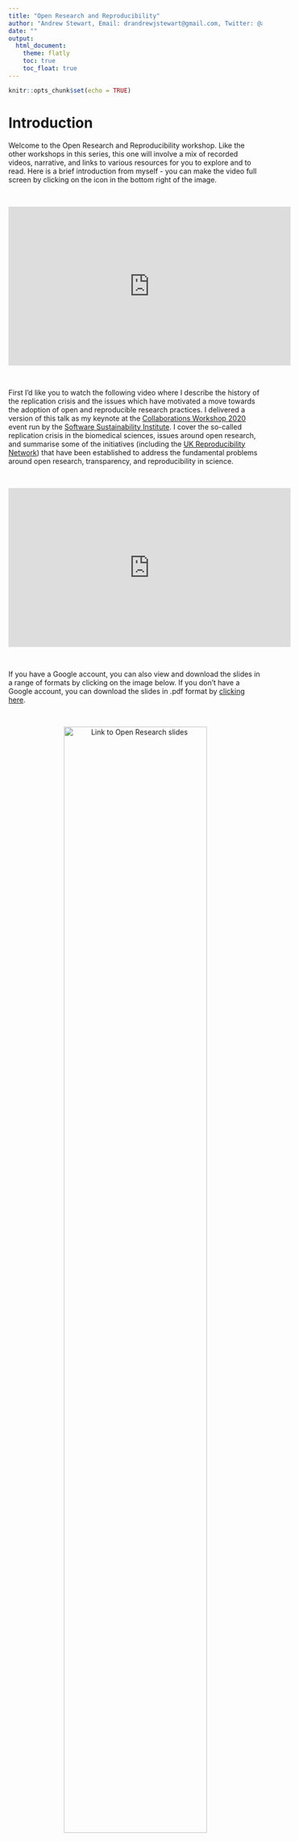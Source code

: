```yaml
---
title: "Open Research and Reproducibility"
author: "Andrew Stewart, Email: drandrewjstewart@gmail.com, Twitter: @ajstewart_lang"
date: ""
output: 
  html_document:
    theme: flatly
    toc: true
    toc_float: true
---
```


```r
knitr::opts_chunk$set(echo = TRUE)
```

# Introduction

Welcome to the Open Research and Reproducibility workshop. Like the other workshops in this series, this one will involve a mix of recorded videos, narrative, and links to various resources for you to explore and to read. Here is a brief introduction from myself - you can make the video full screen by clicking on the icon in the bottom right of the image. 

&nbsp;&nbsp;

<center>

<iframe width="560" height="315" src="https://youtube.com/embed/8pWrbg9_974" frameborder="0" allowfullscreen></iframe>

</center>

&nbsp;&nbsp;

First I'd like you to watch the following video where I describe the history of the replication crisis and the issues which have motivated a move towards the adoption of open and reproducible research practices. I delivered a version of this talk as my keynote at the [Collaborations Workshop 2020](https://www.software.ac.uk/news/dr-andrew-stewart-open-collaborations-workshop-2020-keynote-open-research) event run by the [Software Sustainability Institute](https://www.software.ac.uk). I cover the so-called replication crisis in the biomedical sciences, issues around open research, and summarise some of the initiatives (including the [UK Reproducibility Network](https://www.bristol.ac.uk/psychology/research/ukrn/)) that have been established to address the fundamental problems around open research, transparency, and reproducibility in science.

&nbsp;&nbsp;

<center>

<iframe width="560" height="315" src="https://youtube.com/embed/ZeGX6hETHxQ" frameborder="0" allowfullscreen></iframe>

</center>

&nbsp;&nbsp;

If you have a Google account, you can also view and download the slides in a range of formats by clicking on the image below. If you don't have a Google account, you can download the slides in .pdf format by [clicking here](../slides/introduction_to_open_research.pdf).

&nbsp;&nbsp;

<center>

[![Link to Open Research slides](../images/cw20.png){width=75%}](https://docs.google.com/presentation/d/1UOkWayJ5J7j2Xg1Y05sbkK-iWtlkAVvtalOu4VuEq4c/edit?usp=sharing)

</center>

&nbsp;&nbsp;

Before watching the next video, please have a read through the following paper by Ionnidis (2005) which arguably started the conversation around reproducibility that has had such an impact on research in Psychology and across the Biomedical sciences for the last few years. Clicking on the image below will take you to the paper. 

&nbsp;&nbsp;

<center>

[![Link to John Ionnidis' paper](../images/ionnidis.png){ width=75% }](https://journals.plos.org/plosmedicine/article?id=10.1371/journal.pmed.0020124)

</center>

&nbsp;&nbsp;

This post by Dorothy Bishop in 2019 nicely captures the situation a number of years later. Clicking on the image below will take you to the paper. 

&nbsp;&nbsp;

<center>

[![Link to Dorothy Bishop's paper](../images/bishop.png){width=75% }](https://www.nature.com/articles/d41586-019-01307-2)

</center>

# How to do Reproducible Research

One of the biggest challenges facing researchers who are used to the **old** way of conducting research is that they feel that they don't have the knowledge or technical skills to adopt open and reproducible research practices.  But it's not that hard!  Before you run your experiment, you can pre-register your hypotheses so that when you come to analyse and write-up your results, you can demonstrate that your predictions really were made in advance of data collection.  You can also make your research data open (and FAIR) alongside your code so that others can recreate your analyses.  By adopting open source software such as R, any research findings you produce can be *re*-produced by others who can access your data and code.  This principle of using open tools to allow us to produce open (and reusable) data and code is the fundamental philosophy behind all of the workshops in this unit.  Have a look at the video below where I talk about how we can adopt open and reproducible research practices.  

&nbsp;&nbsp;

<center>

<iframe width="560" height="315" src="https://youtube.com/embed/trJOIP9IM9Q" frameborder="0" allowfullscreen></iframe>

</center>

&nbsp;&nbsp;

You can also view and download the slides in a range of formats by clicking on the image below. If you don't have a Google account, you can download the slides in .pdf format by [clicking here](../slides/adopting_open_practices.pdf).
&nbsp;&nbsp;

<center>

[![Link to how to do open research slides](../images/how_to_do.png){width=75%}](
https://docs.google.com/presentation/d/1WzSk2Ra-OLrMCPTCoQoKoF_utsq_TNu53TxoXEC82Lw/edit?usp=sharing)

</center>

&nbsp;&nbsp;

## Improve this Workshop

If you spot any issues/errors in this workshop, you can raise an issue or create a pull request for [this repo](https://github.com/ajstewartlang/01_open_research_and_reproducibility). 